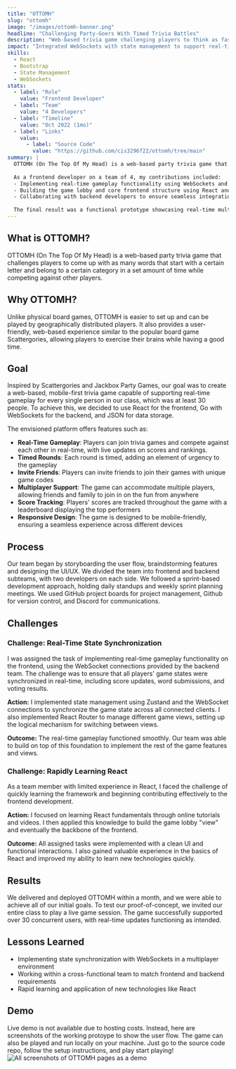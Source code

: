 ```yaml
---
title: "OTTOMH"
slug: "ottomh"
image: "/images/ottomh-banner.png"
headline: "Challenging Party-Goers With Timed Trivia Battles"
description: "Web-based trivia game challenging players to think as fast as they can to win first place"
impact: "Integrated WebSockets with state management to support real-time gameplay for 30+ concurrent users"
skills:
  - React
  - Bootstrap
  - State Management
  - WebSockets
stats:
  - label: "Role"
    value: "Frontend Developer"
  - label: "Team"
    value: "4 Developers"
  - label: "Timeline"
    value: "Oct 2022 (1mo)"
  - label: "Links"
    value: 
      - label: "Source Code"
        value: "https://github.com/cis3296f22/ottomh/tree/main"
summary: |
  OTTOMH (On The Top Of My Head) is a web-based party trivia game that allows players to compete in real-time by submitting words based on a given letter and category, similar to Scattegories. The game supports geographically distributed players and was designed to be mobile-first and responsive.
  
  As a frontend developer on a team of 4, my contributions included:
  - Implementing real-time gameplay functionality using WebSockets and state management with Zustand
  - Building the game lobby and core frontend structure using React and React Router
  - Collaborating with backend developers to ensure seamless integration of frontend and backend components
  
  The final result was a functional prototype showcasing real-time multiplayer gameplay, successfully supporting over 30 concurrent users during a live test session with our class.
---
```


## What is OTTOMH?
OTTOMH (On The Top Of My Head) is a web-based party trivia game that challenges players to come up with as many words that start with a certain letter and belong to a certain category in a set amount of time while competing against other players.


## Why OTTOMH?
Unlike physical board games, OTTOMH is easier to set up and can be played by geographically distributed players. It also provides a user-friendly, web-based experience similar to the popular board game Scattergories, allowing players to exercise their brains while having a good time.

## Goal
Inspired by Scattergories and Jackbox Party Games, our goal was to create a web-based, mobile-first trivia game capable of supporting real-time gameplay for every single person in our class, which was at least 30 people. To achieve this, we decided to use React for the frontend, Go with WebSockets for the backend, and JSON for data storage.

The envisioned platform offers features such as:
- **Real-Time Gameplay**: Players can join trivia games and compete against each other in real-time, with live updates on scores and rankings.
- **Timed Rounds**: Each round is timed, adding an element of urgency to the gameplay
- **Invite Friends**: Players can invite friends to join their games with unique game codes
- **Multiplayer Support**: The game can accommodate multiple players, allowing friends and family to join in on the fun from anywhere
- **Score Tracking**: Players' scores are tracked throughout the game with a leaderboard displaying the top performers
- **Responsive Design**: The game is designed to be mobile-friendly, ensuring a seamless experience across different devices

## Process
Our team began by storyboarding the user flow, braindstorming features and designing the UI/UX. We divided the team into frontend and backend subteams, with two developers on each side. We followed a sprint-based development approach, holding daily standups and weekly sprint planning meetings. We used GitHub project boards for project management, Github for version control, and Discord for communications. 

## Challenges

### Challenge: Real-Time State Synchronization
I was assigned the task of implementing real-time gameplay functionality on the frontend, using the WebSocket connections provided by the backend team. The challenge was to ensure that all players' game states were synchronized in real-time, including score updates, word submissions, and voting results.

**Action:** I implemented state management using Zustand and the WebSocket connections to synchronize the game state across all connected clients. I also implemented React Router to manage different game views, setting up the logical mechanism for switching between views.

**Outcome:** The real-time gameplay functioned smoothly. Our team was able to build on top of this foundation to implement the rest of the game features and views.

### Challenge: Rapidly Learning React
As a team member with limited experience in React, I faced the challenge of quickly learning the framework and beginning contributing effectively to the frontend development.

**Action:** I focused on learning React fundamentals through online tutorials and videos. I then applied this knowledge to build the game lobby "view" and eventually the backbone of the frontend.

**Outcome:** All assigned tasks were implemented with a clean UI and functional interactions. I also gained valuable experience in the basics of React and improved my ability to learn new technologies quickly.

## Results
We delivered and deployed OTTOMH within a month, and we were able to achieve all of our initial goals. To test our proof-of-concept, we invited our entire class to play a live game session. The game successfully supported over 30 concurrent users, with real-time updates functioning as intended.

## Lessons Learned
- Implementing state synchronization with WebSockets in a multiplayer environment
- Working within a cross-functional team to match frontend and backend requirements
- Rapid learning and application of new technologies like React

## Demo
Live demo is not available due to hosting costs. Instead, here are screenshots of the working protoype to show the user flow. The game can also be played and run locally on your machine. Just go to the source code repo, follow the setup instructions, and play start playing!
<img src="/images/ottomh-demo.png" alt="All screenshots of OTTOMH pages as a demo" width={1500} height={643} />